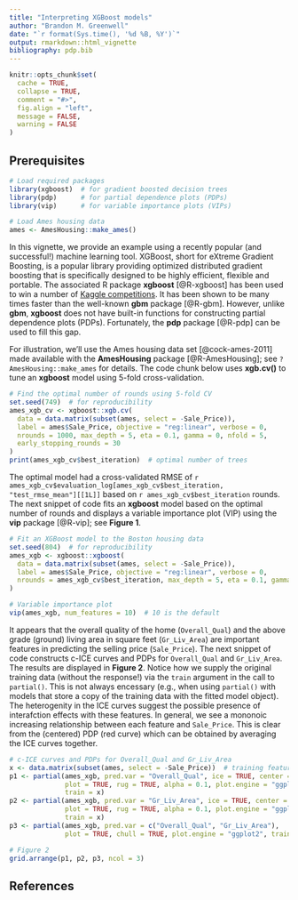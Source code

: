 ```yaml
---
title: "Interpreting XGBoost models"
author: "Brandon M. Greenwell"
date: "`r format(Sys.time(), '%d %B, %Y')`"
output: rmarkdown::html_vignette
bibliography: pdp.bib
---
```


```r
knitr::opts_chunk$set(
  cache = TRUE,
  collapse = TRUE,
  comment = "#>",
  fig.align = "left",
  message = FALSE,
  warning = FALSE
)
```


## Prerequisites

```r
# Load required packages
library(xgboost)  # for gradient boosted decision trees
library(pdp)      # for partial dependence plots (PDPs)
library(vip)      # for variable importance plots (VIPs)

# Load Ames housing data
ames <- AmesHousing::make_ames()
```

In this vignette, we provide an example using a recently popular (and successful!) machine learning tool. XGBoost, short for eXtreme Gradient Boosting, is a popular library providing optimized distributed gradient boosting that is specifically designed to be highly efficient, flexible and portable. The associated R package **xgboost** [@R-xgboost] has been used to win a number of [Kaggle competitions](https://www.kaggle.com/). It has been shown to be many times faster than the well-known **gbm** package [@R-gbm]. However, unlike **gbm**, **xgboost** does not have built-in functions for constructing partial dependence plots (PDPs). Fortunately, the **pdp** package [@R-pdp] can be used to fill this gap.

For illustration, we'll use the Ames housing data set [@cock-ames-2011] made available with the **AmesHousing** package [@R-AmesHousing]; see `?AmesHousing::make_ames` for details. The code chunk below uses **xgb.cv()** to tune an **xgboost** model using 5-fold cross-validation.

```r
# Find the optimal number of rounds using 5-fold CV
set.seed(749)  # for reproducibility
ames_xgb_cv <- xgboost::xgb.cv(
  data = data.matrix(subset(ames, select = -Sale_Price)),
  label = ames$Sale_Price, objective = "reg:linear", verbose = 0,
  nrounds = 1000, max_depth = 5, eta = 0.1, gamma = 0, nfold = 5,
  early_stopping_rounds = 30
)
print(ames_xgb_cv$best_iteration)  # optimal number of trees
```

The optimal model had a cross-validated RMSE of `r ames_xgb_cv$evaluation_log[ames_xgb_cv$best_iteration, "test_rmse_mean"][[1L]]` based on `r ames_xgb_cv$best_iteration` rounds. The next snippet of code fits an **xgboost** model based on the optimal number of rounds and displays a variable importance plot (VIP) using the **vip** package [@R-vip]; see **Figure 1**. 

```r
# Fit an XGBoost model to the Boston housing data
set.seed(804)  # for reproducibility
ames_xgb <- xgboost::xgboost(
  data = data.matrix(subset(ames, select = -Sale_Price)),
  label = ames$Sale_Price, objective = "reg:linear", verbose = 0,
  nrounds = ames_xgb_cv$best_iteration, max_depth = 5, eta = 0.1, gamma = 0
)

# Variable importance plot
vip(ames_xgb, num_features = 10)  # 10 is the default
```

It appears that the overall quality of the home (`Overall_Qual`) and the above grade (ground) living area in square feet (`Gr_Liv_Area`) are important features in predicting the selling price (`Sale_Price`). The next snippet of code constructs c-ICE curves and PDPs for `Overall_Qual` and `Gr_Liv_Area`. The results are displayed in **Figure 2**. Notice how we supply the original training data (without the response!) via the `train` argument in the call to `partial()`. This is not always encessary (e.g., when using `partial()` with models that store a copy of the training data with the fitted model object). The heterogenity in the ICE curves suggest the possible presence of interafction effects with these features. In general, we see a mononoic increasing relationship between each feature and `Sale_Price`. This is clear from the (centered) PDP (red curve) which can be obtained by averaging the ICE curves together.
```r
# c-ICE curves and PDPs for Overall_Qual and Gr_Liv_Area
x <- data.matrix(subset(ames, select = -Sale_Price))  # training features
p1 <- partial(ames_xgb, pred.var = "Overall_Qual", ice = TRUE, center = TRUE, 
              plot = TRUE, rug = TRUE, alpha = 0.1, plot.engine = "ggplot2", 
              train = x)
p2 <- partial(ames_xgb, pred.var = "Gr_Liv_Area", ice = TRUE, center = TRUE, 
              plot = TRUE, rug = TRUE, alpha = 0.1, plot.engine = "ggplot2",
              train = x)
p3 <- partial(ames_xgb, pred.var = c("Overall_Qual", "Gr_Liv_Area"),
              plot = TRUE, chull = TRUE, plot.engine = "ggplot2", train = x)

# Figure 2
grid.arrange(p1, p2, p3, ncol = 3)
```


## References
